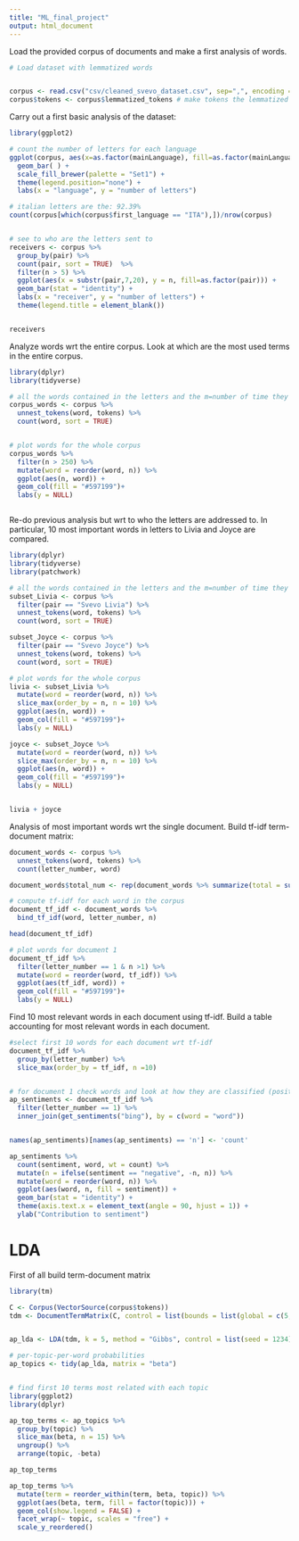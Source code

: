 ```yaml
---
title: "ML_final_project"
output: html_document
---
```



Load the provided corpus of documents and make a first analysis of words.

```r
# Load dataset with lemmatized words


corpus <- read.csv("csv/cleaned_svevo_dataset.csv", sep=",", encoding = "UTF-8")
corpus$tokens <- corpus$lemmatized_tokens # make tokens the lemmatized ones

```


Carry out a first basic analysis of the dataset:


```r
library(ggplot2)

# count the number of letters for each language
ggplot(corpus, aes(x=as.factor(mainLanguage), fill=as.factor(mainLanguage))) + 
  geom_bar( ) +
  scale_fill_brewer(palette = "Set1") +
  theme(legend.position="none") +
  labs(x = "language", y = "number of letters")

# italian letters are the: 92.39%
count(corpus[which(corpus$first_language == "ITA"),])/nrow(corpus)


# see to who are the letters sent to
receivers <- corpus %>%
  group_by(pair) %>%
  count(pair, sort = TRUE)  %>%
  filter(n > 5) %>%
  ggplot(aes(x = substr(pair,7,20), y = n, fill=as.factor(pair))) + 
  geom_bar(stat = "identity") + 
  labs(x = "receiver", y = "number of letters") +
  theme(legend.title = element_blank()) 


receivers

```

Analyze words wrt the entire corpus. Look at which are the most used terms in the entire corpus.
```r
library(dplyr)
library(tidyverse)

# all the words contained in the letters and the m=number of time they appear
corpus_words <- corpus %>%
  unnest_tokens(word, tokens) %>%
  count(word, sort = TRUE)


# plot words for the whole corpus
corpus_words %>%
  filter(n > 250) %>%
  mutate(word = reorder(word, n)) %>%
  ggplot(aes(n, word)) +
  geom_col(fill = "#597199")+
  labs(y = NULL)



```

Re-do previous analysis but wrt to who the letters are addressed to.
In particular, 10 most important words in letters to Livia and Joyce are compared.

```r
library(dplyr)
library(tidyverse)
library(patchwork)

# all the words contained in the letters and the m=number of time they appear
subset_Livia <- corpus %>%
  filter(pair == "Svevo Livia") %>%
  unnest_tokens(word, tokens) %>%
  count(word, sort = TRUE)

subset_Joyce <- corpus %>%
  filter(pair == "Svevo Joyce") %>%
  unnest_tokens(word, tokens) %>%
  count(word, sort = TRUE)

# plot words for the whole corpus
livia <- subset_Livia %>%
  mutate(word = reorder(word, n)) %>%
  slice_max(order_by = n, n = 10) %>%
  ggplot(aes(n, word)) +
  geom_col(fill = "#597199")+
  labs(y = NULL) 

joyce <- subset_Joyce %>%
  mutate(word = reorder(word, n)) %>%
  slice_max(order_by = n, n = 10) %>%
  ggplot(aes(n, word)) +
  geom_col(fill = "#597199")+
  labs(y = NULL) 


livia + joyce

```

Analysis of most important words wrt the single document.
Build tf-idf term-document matrix:
```r
document_words <- corpus %>%
  unnest_tokens(word, tokens) %>%
  count(letter_number, word)

document_words$total_num <- rep(document_words %>% summarize(total = sum(n)), nrow(document_words))

# compute tf-idf for each word in the corpus
document_tf_idf <- document_words %>%
  bind_tf_idf(word, letter_number, n)

head(document_tf_idf)

# plot words for document 1
document_tf_idf %>%
  filter(letter_number == 1 & n >1) %>%
  mutate(word = reorder(word, tf_idf)) %>%
  ggplot(aes(tf_idf, word)) +
  geom_col(fill = "#597199")+
  labs(y = NULL)

```

Find 10 most relevant words in each document using tf-idf. 
Build a table accounting for most relevant words in each document.

```r

#select first 10 words for each document wrt tf-idf
document_tf_idf %>%
  group_by(letter_number) %>%
  slice_max(order_by = tf_idf, n =10)


# for document 1 check words and look at how they are classified (positive or negative)
ap_sentiments <- document_tf_idf %>%
  filter(letter_number == 1) %>%
  inner_join(get_sentiments("bing"), by = c(word = "word"))


names(ap_sentiments)[names(ap_sentiments) == 'n'] <- 'count'

ap_sentiments %>%
  count(sentiment, word, wt = count) %>%
  mutate(n = ifelse(sentiment == "negative", -n, n)) %>%
  mutate(word = reorder(word, n)) %>%
  ggplot(aes(word, n, fill = sentiment)) +
  geom_bar(stat = "identity") +
  theme(axis.text.x = element_text(angle = 90, hjust = 1)) +
  ylab("Contribution to sentiment")

```


# LDA 

First of all build term-document matrix

```r
library(tm)

C <- Corpus(VectorSource(corpus$tokens))
tdm <- DocumentTermMatrix(C, control = list(bounds = list(global = c(5, Inf))))


ap_lda <- LDA(tdm, k = 5, method = "Gibbs", control = list(seed = 1234)) # A LDA_VEM topic model with 5 topics.

# per-topic-per-word probabilities
ap_topics <- tidy(ap_lda, matrix = "beta")


# find first 10 terms most related with each topic
library(ggplot2)
library(dplyr)

ap_top_terms <- ap_topics %>%
  group_by(topic) %>%
  slice_max(beta, n = 15) %>% 
  ungroup() %>%
  arrange(topic, -beta)

ap_top_terms

ap_top_terms %>%
  mutate(term = reorder_within(term, beta, topic)) %>%
  ggplot(aes(beta, term, fill = factor(topic))) +
  geom_col(show.legend = FALSE) +
  facet_wrap(~ topic, scales = "free") +
  scale_y_reordered()

```